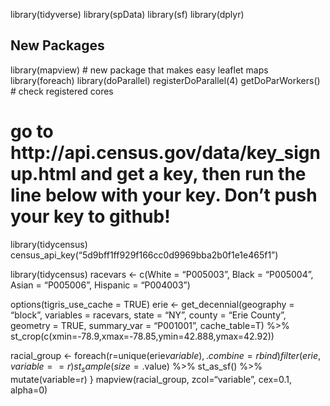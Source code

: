 library(tidyverse)
library(spData)
library(sf)
library(dplyr)

## New Packages
library(mapview) # new package that makes easy leaflet maps
library(foreach)
library(doParallel)
registerDoParallel(4)
getDoParWorkers() # check registered cores

# go to  http://api.census.gov/data/key_signup.html and get a key, then run the line below with your key.  Don't push your key to github!
library(tidycensus)
census_api_key("5d9bff1ff929f166cc0d9969bba2b0f1e1e465f1")

library(tidycensus)
racevars <- c(White = "P005003", 
              Black = "P005004", 
              Asian = "P005006", 
              Hispanic = "P004003")

options(tigris_use_cache = TRUE)
erie <- get_decennial(geography = "block", variables = racevars, 
                      state = "NY", county = "Erie County", geometry = TRUE,
                      summary_var = "P001001", cache_table=T) %>%
  st_crop(c(xmin=-78.9,xmax=-78.85,ymin=42.888,ymax=42.92))

racial_group <- foreach(r=unique(erie$variable),.combine=rbind) %dopar%{
  filter(erie,variable==r) %>%
    st_sample(size =.$value) %>%
    st_as_sf() %>%
    mutate(variable=r)
}
mapview(racial_group, zcol="variable", cex=0.1, alpha=0)